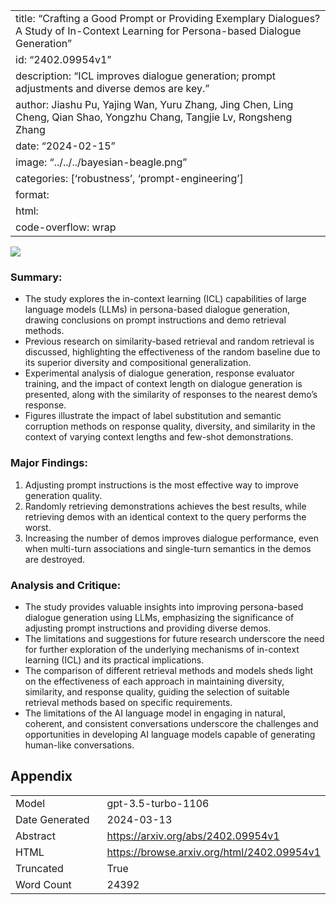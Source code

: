 
---
title: "Crafting a Good Prompt or Providing Exemplary Dialogues? A Study of In-Context Learning for Persona-based Dialogue Generation"
id: "2402.09954v1"
description: "ICL improves dialogue generation; prompt adjustments and diverse demos are key."
author: Jiashu Pu, Yajing Wan, Yuru Zhang, Jing Chen, Ling Cheng, Qian Shao, Yongzhu Chang, Tangjie Lv, Rongsheng Zhang
date: "2024-02-15"
image: "../../../bayesian-beagle.png"
categories: ['robustness', 'prompt-engineering']
format:
  html:
    code-overflow: wrap
---

![](../../../bayesian-beagle.png)

### Summary:

- The study explores the in-context learning (ICL) capabilities of large language models (LLMs) in persona-based dialogue generation, drawing conclusions on prompt instructions and demo retrieval methods.
- Previous research on similarity-based retrieval and random retrieval is discussed, highlighting the effectiveness of the random baseline due to its superior diversity and compositional generalization.
- Experimental analysis of dialogue generation, response evaluator training, and the impact of context length on dialogue generation is presented, along with the similarity of responses to the nearest demo's response.
- Figures illustrate the impact of label substitution and semantic corruption methods on response quality, diversity, and similarity in the context of varying context lengths and few-shot demonstrations.

### Major Findings:

1. Adjusting prompt instructions is the most effective way to improve generation quality.
2. Randomly retrieving demonstrations achieves the best results, while retrieving demos with an identical context to the query performs the worst.
3. Increasing the number of demos improves dialogue performance, even when multi-turn associations and single-turn semantics in the demos are destroyed.

### Analysis and Critique:

- The study provides valuable insights into improving persona-based dialogue generation using LLMs, emphasizing the significance of adjusting prompt instructions and providing diverse demos.
- The limitations and suggestions for future research underscore the need for further exploration of the underlying mechanisms of in-context learning (ICL) and its practical implications.
- The comparison of different retrieval methods and models sheds light on the effectiveness of each approach in maintaining diversity, similarity, and response quality, guiding the selection of suitable retrieval methods based on specific requirements.
- The limitations of the AI language model in engaging in natural, coherent, and consistent conversations underscore the challenges and opportunities in developing AI language models capable of generating human-like conversations.

## Appendix

|          |          |
|----------|----------|
| Model     | gpt-3.5-turbo-1106       |
| Date Generated     | 2024-03-13       |
| Abstract | [https://arxiv.org/abs/2402.09954v1](https://arxiv.org/abs/2402.09954v1)        |
| HTML     | [https://browse.arxiv.org/html/2402.09954v1](https://browse.arxiv.org/html/2402.09954v1)       |
| Truncated       | True       |
| Word Count       | 24392       |